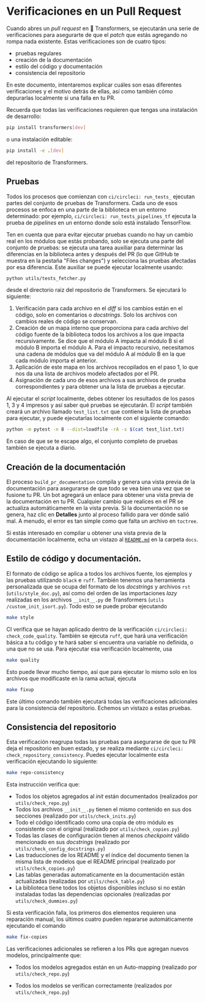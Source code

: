 <!---
Copyright 2020 The HuggingFace Team. All rights reserved.

Licensed under the Apache License, Version 2.0 (the "License");
you may not use this file except in compliance with the License.
You may obtain a copy of the License at

    http://www.apache.org/licenses/LICENSE-2.0

Unless required by applicable law or agreed to in writing, software
distributed under the License is distributed on an "AS IS" BASIS,
WITHOUT WARRANTIES OR CONDITIONS OF ANY KIND, either express or implied.
See the License for the specific language governing permissions and
limitations under the License.
-->

# Verificaciones en un Pull Request

Cuando abres un _pull request_ en 🤗 Transformers, se ejecutarán una serie de verificaciones para asegurarte de que el _patch_ que estás agregando no rompa nada existente. Estas verificaciones son de cuatro tipos:
- pruebas regulares
- creación de la documentación
- estilo del código y documentación
- consistencia del repositorio

En este documento, intentaremos explicar cuáles son esas diferentes verificaciones y el motivo detrás de ellas, así como también cómo depurarlas localmente si una falla en tu PR.

Recuerda que todas las verificaciones requieren que tengas una instalación de desarrollo:

```bash
pip install transformers[dev]
```

o una instalación editable:

```bash
pip install -e .[dev]
```

del repositorio de Transformers.

## Pruebas

Todos los procesos que comienzan con `ci/circleci: run_tests_` ejecutan partes del conjunto de pruebas de Transformers. Cada uno de esos procesos se enfoca en una parte de la biblioteca en un entorno determinado: por ejemplo, `ci/circleci: run_tests_pipelines_tf` ejecuta la prueba de _pipelines_ en un entorno donde solo está instalado TensorFlow.

Ten en cuenta que para evitar ejecutar pruebas cuando no hay un cambio real en los módulos que estás probando, solo se ejecuta una parte del conjunto de pruebas: se ejecuta una tarea auxiliar para determinar las diferencias en la biblioteca antes y después del PR (lo que GitHub te muestra en la pestaña "Files changes") y selecciona las pruebas afectadas por esa diferencia. Este auxiliar se puede ejecutar localmente usando:

```bash
python utils/tests_fetcher.py
```

desde el directorio raiz del repositorio de Transformers. Se ejecutará lo siguiente:

1. Verificación para cada archivo en el _diff_ si los cambios están en el código, solo en comentarios o _docstrings_. Solo los archivos con cambios reales de código se conservan.
2. Creación de un mapa interno que proporciona para cada archivo del código fuente de la biblioteca todos los archivos a los que impacta recursivamente. Se dice que el módulo A impacta al módulo B si el módulo B importa el módulo A. Para el impacto recursivo, necesitamos una cadena de módulos que va del módulo A al módulo B en la que cada módulo importa el anterior.
3. Aplicación de este mapa en los archivos recopilados en el paso 1, lo que nos da una lista de archivos modelo afectados por el PR.
4. Asignación de cada uno de esos archivos a sus archivos de prueba correspondientes y para obtener una la lista de pruebas a ejecutar.

Al ejecutar el _script_ localmente, debes obtener los resultados de los pasos 1, 3 y 4 impresos y así saber qué pruebas se ejecutarán. El _script_ también creará un archivo llamado `test_list.txt` que contiene la lista de pruebas para ejecutar, y puede ejecutarlas localmente con el siguiente comando:

```bash
python -m pytest -n 8 --dist=loadfile -rA -s $(cat test_list.txt)
```

En caso de que se te escape algo, el conjunto completo de pruebas también se ejecuta a diario.

## Creación de la documentación

El proceso `build_pr_documentation` compila y genera una vista previa de la documentación para asegurarse de que todo se vea bien una vez que se fusione tu PR. Un bot agregará un enlace para obtener una vista previa de la documentación en tu PR. Cualquier cambio que realices en el PR se actualiza automáticamente en la vista previa. Si la documentación no se genera, haz clic en **Detalles** junto al proceso fallido para ver dónde salió mal. A menudo, el error es tan simple como que falta un archivo en `toctree`.

Si estás interesado en compilar u obtener una vista previa de la documentación localmente, echa un vistazo al [`README.md`](https://github.com/huggingface/transformers/tree/main/docs) en la carpeta `docs`.

## Estilo de código y documentación.

El formato de código se aplica a todos los archivos fuente, los ejemplos y las pruebas utilizando `black` e `ruff`. También tenemos una herramienta personalizada que se ocupa del formato de los _docstrings_ y archivos `rst` (`utils/style_doc.py`), así como del orden de las importaciones _lazy_ realizadas en los archivos `__init__.py` de Transformers (`utils /custom_init_isort.py`). Todo esto se puede probar ejecutando

```bash
make style
```

CI verifica que se hayan aplicado dentro de la verificación `ci/circleci: check_code_quality`. También se ejecuta `ruff`, que hará una verificación básica a tu código y te hará saber si encuentra una variable no definida, o una que no se usa. Para ejecutar esa verificación localmente, usa

```bash
make quality
```

Esto puede llevar mucho tiempo, así que para ejecutar lo mismo solo en los archivos que modificaste en la rama actual, ejecuta

```bash
make fixup
```

Este último comando también ejecutará todas las verificaciones adicionales para la consistencia del repositorio. Echemos un vistazo a estas pruebas.

## Consistencia del repositorio

Esta verificación reagrupa todas las pruebas para asegurarse de que tu PR deja el repositorio en buen estado, y se realiza mediante `ci/circleci: check_repository_consistency`. Puedes ejecutar localmente esta verificación ejecutando lo siguiente:

```bash
make repo-consistency
```

Esta instrucción verifica que:

- Todos los objetos agregados al _init_ están documentados (realizados por `utils/check_repo.py`)
- Todos los archivos `__init__.py` tienen el mismo contenido en sus dos secciones (realizado por `utils/check_inits.py`)
- Todo el código identificado como una copia de otro módulo es consistente con el original (realizado por `utils/check_copies.py`)
- Todas las clases de configuración tienen al menos _checkpoint_ válido mencionado en sus _docstrings_ (realizado por `utils/check_config_docstrings.py`)
- Las traducciones de los README y el índice del documento tienen la misma lista de modelos que el README principal (realizado por `utils/check_copies.py`)
- Las tablas generadas automaticamente en la documentación están actualizadas (realizadas por `utils/check_table.py`)
- La biblioteca tiene todos los objetos disponibles incluso si no están instaladas todas las dependencias opcionales (realizadas por `utils/check_dummies.py`)

Si esta verificación falla, los primeros dos elementos requieren una reparación manual, los últimos cuatro pueden repararse automáticamente ejecutando el comando

```bash
make fix-copies
```

Las verificaciones adicionales se refieren a los PRs que agregan nuevos modelos, principalmente que:

- Todos los modelos agregados están en un Auto-mapping (realizado por `utils/check_repo.py`)
<!-- TODO Sylvain, add a check that makes sure the common tests are implemented.-->
- Todos los modelos se verifican correctamente (realizados por `utils/check_repo.py`)

<!-- TODO Sylvain, add the following
- All models are added to the main README, inside the main doc
- All checkpoints used actually exist on the Hub

-->
